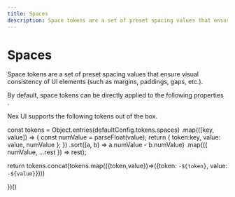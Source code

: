 ```yaml
---
title: Spaces
description: Space tokens are a set of preset spacing values that ensure visual consistency of UI elements (such as margins, paddings, gaps, etc.).
---
```



# Spaces

Space tokens are a set of preset spacing values that ensure visual consistency of UI elements (such as margins, paddings, gaps, etc.).

<Callout type='info'>
  <span className='x:float-left'>
    By default, space tokens can be directly applied to the following
    properties&nbsp;
  </span>
  <AvailableProps.Spaces />
  <span>.</span>
</Callout>

Nex UI supports the following tokens out of the box.

  const tokens = Object.entries(defaultConfig.tokens.spaces)
    .map(([key, value]) => {
      const numValue = parseFloat(value);
      return { token:key, value: value, numValue };
    })
    .sort((a, b) => a.numValue - b.numValue) 
    .map(({ numValue, ...rest }) => rest);

return tokens.concat(tokens.map(({token,value})=>({token: `-${token}`, value: `-${value}`})))

})()

<TokensTable dataSource={dataSource} />
